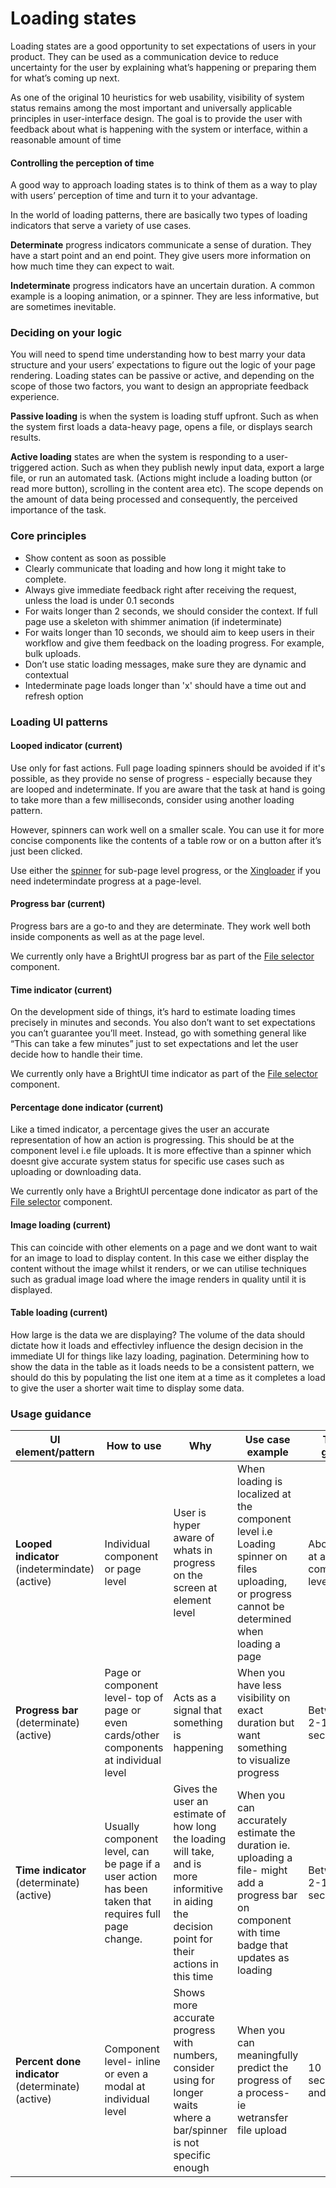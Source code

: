---
---

# Loading states

Loading states are a good opportunity to set expectations of users in your product. They can be used as a communication device to reduce uncertainty for the user by explaining what’s happening or preparing them for what’s coming up next.

As one of the original 10 heuristics for web usability, visibility of system status remains among the most important and universally applicable principles in user-interface design. The goal is to provide the user with feedback about what is happening with the system or interface, within a reasonable amount of time

#### Controlling the perception of time

A good way to approach loading states is to think of them as a way to play with users’ perception of time and turn it to your advantage.

In the world of loading patterns, there are basically two types of loading indicators that serve a variety of use cases.

**Determinate** progress indicators communicate a sense of duration. They have a start point and an end point. They give users more information on how much time they can expect to wait.

**Indeterminate** progress indicators have an uncertain duration. A common example is a looping animation, or a spinner. They are less informative, but are sometimes inevitable.

### Deciding on your logic

You will need to spend time understanding how to best marry your data structure and your users’ expectations to figure out the logic of your page rendering. Loading states can be passive or active, and depending on the scope of those two factors, you want to design an appropriate feedback experience.

**Passive loading** is when the system is loading stuff upfront. Such as when the system first loads a data-heavy page, opens a file, or displays search results.

**Active loading** states are when the system is responding to a user-triggered action. Such as when they publish newly input data, export a large file, or run an automated task. (Actions might include a loading button (or read more button), scrolling in the content area etc).
The scope depends on the amount of data being processed and consequently, the perceived importance of the task.

### Core principles

- Show content as soon as possible
- Clearly communicate that loading and how long it might take to complete.
- Always give immediate feedback right after receiving the request, unless the load is under 0.1 seconds
- For waits longer than 2 seconds, we should consider the context. If full page use a skeleton with shimmer animation (if indeterminate)
- For waits longer than 10 seconds, we should aim to keep users in their workflow and give them feedback on the loading progress. For example, bulk uploads.
- Don’t use static loading messages, make sure they are dynamic and contextual
- Intederminate page loads longer than 'x' should have a time out and refresh option

### Loading UI patterns

#### Looped indicator (current)

Use only for fast actions. Full page loading spinners should be avoided if it's possible, as they provide no sense of progress - especially because they are looped and indeterminate. If you are aware that the task at hand is going to take more than a few milliseconds, consider using another loading pattern.

However, spinners can work well on a smaller scale. You can use it for more concise components like the contents of a table row or on a button after it’s just been clicked.

Use either the [spinner](../components/web/spinner) for sub-page level progress, or the [Xingloader](../components/web/xingloader) if you need indetermindate progress at a page-level.

#### Progress bar (current)

Progress bars are a go-to and they are determinate. They work well both inside components as well as at the page level.

We currently only have a BrightUI progress bar as part of the [File selector](../components/web/file-selector) component.

#### Time indicator (current)

On the development side of things, it’s hard to estimate loading times precisely in minutes and seconds. You also don’t want to set expectations you can’t guarantee you’ll meet. Instead, go with something general like “This can take a few minutes” just to set expectations and let the user decide how to handle their time.

We currently only have a BrightUI time indicator as part of the [File selector](../components/web/file-selector) component.

#### Percentage done indicator (current)

Like a timed indicator, a percentage gives the user an accurate representation of how an action is progressing. This should be at the component level i.e file uploads. It is more effective than a spinner which doesnt give accurate system status for specific use cases such as uploading or downloading data.

We currently only have a BrightUI percentage done indicator as part of the [File selector](../components/web/file-selector) component.

#### Image loading (current)

This can coincide with other elements on a page and we dont want to wait for an image to load to display content. In this case we either display the content without the image whilst it renders, or we can utilise techniques such as gradual image load where the image renders in quality until it is displayed.

#### Table loading (current)

How large is the data we are displaying? The volume of the data should dictate how it loads and effectivley influence the design decision in the immediate UI for things like lazy loading, pagination. Determining how to show the data in the table as it loads needs to be a consistent pattern, we should do this by populating the list one item at a time as it completes a load to give the user a shorter wait time to display some data.

### Usage guidance

| UI element/pattern                                | How to use                                                                                           | Why                                                                                                                                               | Use case example                                                                                                                                  | Time guide                    |
| ------------------------------------------------- | ---------------------------------------------------------------------------------------------------- | ------------------------------------------------------------------------------------------------------------------------------------------------- | ------------------------------------------------------------------------------------------------------------------------------------------------- | ----------------------------- |
| **Looped indicator** (indetermindate) (active)    | Individual component or page level                                                                   | User is hyper aware of whats in progress on the screen at element level                                                                           | When loading is localized at the component level i.e Loading spinner on files uploading, or progress cannot be determined when loading a page     | Above 1s at a component level |
| **Progress bar** (determinate) (active)           | Page or component level- top of page or even cards/other components at individual level              | Acts as a signal that something is happening                                                                                                      | When you have less visibility on exact duration but want something to visualize progress                                                          | Between 2-10 seconds          |
| **Time indicator** (determinate) (active)         | Usually component level, can be page if a user action has been taken that requires full page change. | Gives the user an estimate of how long the loading will take, and is more informitive in aiding the decision point for their actions in this time | When you can accurately estimate the duration ie. uploading a file- might add a progress bar on component with time badge that updates as loading | Between 2-10 seconds          |
| **Percent done indicator** (determinate) (active) | Component level- inline or even a modal at individual level                                          | Shows more accurate progress with numbers, consider using for longer waits where a bar/spinner is not specific enough                             | When you can meaningfully predict the progress of a process- ie wetransfer file upload                                                            | 10 seconds and over           |
